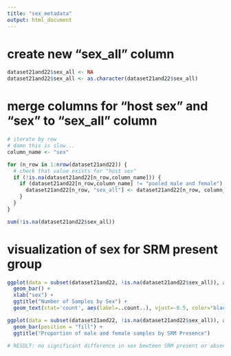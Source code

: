 ```yaml
---
title: "sex_metadata"
output: html_document
---
```


# create new "sex_all" column
```r
dataset21and22$sex_all <- NA
dataset21and22$sex_all <- as.character(dataset21and22$sex_all)
```


# merge columns for "host sex" and "sex" to "sex_all" column
```r

# iterate by row
# damn this is slow...
column_name <- "sex"

for (n_row in 1:nrow(dataset21and22)) {
  # check that value exists for "host sex"
  if (!is.na(dataset21and22[n_row,column_name])) {
    if (dataset21and22[n_row,column_name] != "pooled male and female") {
      dataset21and22[n_row, "sex_all"] <- dataset21and22[n_row, column_name]
    }
  }
}

sum(!is.na(dataset21and22$sex_all))

```

# visualization of sex for SRM present group
``` r
ggplot(data = subset(dataset21and22, !is.na(dataset21and22$sex_all)), aes(x = sex_all, fill = SRM_present)) +
  geom_bar() +
  xlab("sex") +
  ggtitle("Number of Samples by Sex") +
  geom_text(stat='count', aes(label=..count..), vjust=-0.5, color="black")

ggplot(data = subset(dataset21and22, !is.na(dataset21and22$sex_all)), aes(x = SRM_present, fill = sex_all)) +
  geom_bar(position = "fill") +
  ggtitle("Proportion of male and female samples by SRM Presence")

# RESULT: no significant difference in sex bewteen SRM present or absent groups
```


